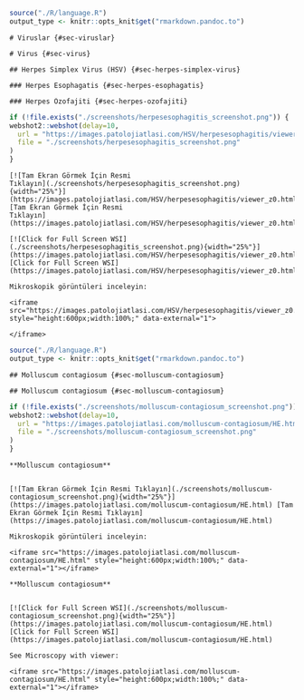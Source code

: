 ```r

source("./R/language.R")
output_type <- knitr::opts_knit$get("rmarkdown.pandoc.to")

```

```asis
# Viruslar {#sec-viruslar}
```

```asis
# Virus {#sec-virus}
```


```asis
## Herpes Simplex Virus (HSV) {#sec-herpes-simplex-virus}
```

```asis
### Herpes Esophagatis {#sec-herpes-esophagatis}
```


```asis
### Herpes Özofajiti {#sec-herpes-ozofajiti}
```


```r
if (!file.exists("./screenshots/herpesesophagitis_screenshot.png")) {
webshot2::webshot(delay=10,
  url = "https://images.patolojiatlasi.com/HSV/herpesesophagitis/viewer_z0.html",
  file = "./screenshots/herpesesophagitis_screenshot.png"
)
}
```



```asis

[![Tam Ekran Görmek İçin Resmi
Tıklayın](./screenshots/herpesesophagitis_screenshot.png){width="25%"}](https://images.patolojiatlasi.com/HSV/herpesesophagitis/viewer_z0.html)
[Tam Ekran Görmek İçin Resmi
Tıklayın](https://images.patolojiatlasi.com/HSV/herpesesophagitis/viewer_z0.html)

```


```asis

[![Click for Full Screen WSI](./screenshots/herpesesophagitis_screenshot.png){width="25%"}](https://images.patolojiatlasi.com/HSV/herpesesophagitis/viewer_z0.html)
[Click for Full Screen WSI](https://images.patolojiatlasi.com/HSV/herpesesophagitis/viewer_z0.html)

```




```asis

Mikroskopik görüntüleri inceleyin:

<iframe src="https://images.patolojiatlasi.com/HSV/herpesesophagitis/viewer_z0.html" style="height:600px;width:100%;" data-external="1">

</iframe>
```


```r
source("./R/language.R")
output_type <- knitr::opts_knit$get("rmarkdown.pandoc.to")
```

```asis
## Molluscum contagiosum {#sec-molluscum-contagiosum} 
```

```asis
## Molluscum contagiosum {#sec-molluscum-contagiosum} 
```

```r
if (!file.exists("./screenshots/molluscum-contagiosum_screenshot.png")) {
webshot2::webshot(delay=10,
  url = "https://images.patolojiatlasi.com/molluscum-contagiosum/HE.html",
  file = "./screenshots/molluscum-contagiosum_screenshot.png"
)
}
```

```asis

**Molluscum contagiosum**


[![Tam Ekran Görmek İçin Resmi Tıklayın](./screenshots/molluscum-contagiosum_screenshot.png){width="25%"}](https://images.patolojiatlasi.com/molluscum-contagiosum/HE.html) [Tam Ekran Görmek İçin Resmi Tıklayın](https://images.patolojiatlasi.com/molluscum-contagiosum/HE.html)

```


```asis

Mikroskopik görüntüleri inceleyin:

<iframe src="https://images.patolojiatlasi.com/molluscum-contagiosum/HE.html" style="height:600px;width:100%;" data-external="1"></iframe>

```

```asis

**Molluscum contagiosum**


[![Click for Full Screen WSI](./screenshots/molluscum-contagiosum_screenshot.png){width="25%"}](https://images.patolojiatlasi.com/molluscum-contagiosum/HE.html) [Click for Full Screen WSI](https://images.patolojiatlasi.com/molluscum-contagiosum/HE.html)

```

```asis

See Microscopy with viewer: 

<iframe src="https://images.patolojiatlasi.com/molluscum-contagiosum/HE.html" style="height:600px;width:100%;" data-external="1"></iframe>

```
